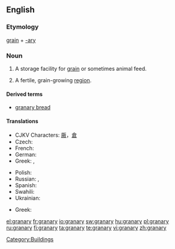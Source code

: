 ==English==
{{wikipedia}}
===Etymology===
[[grain]] + [[-ary]]

===Noun===
{{en-noun|granaries|pl2=granarys}}
# {{agriculture}} A storage facility for [[grain]] or sometimes animal feed.
# {{idiom}} A fertile, grain-growing [[region]].

====Derived terms====
* [[granary bread]]

====Translations====
{{trans-top|storage facility}}
* CJKV Characters: [[厫]]，[[倉]]
* Czech: {{t-|cs|sýpka|f}}
* French: {{t+|fr|grenier|m}}
* German: {{t|de|Kornhaus|n}}
* Greek: {{t+|el|σιταποθήκη|m|tr=sitapothíki|sc=Grek}}, {{t+|el|σιτοβολώνας|m|tr=sitovolónas|sc=Grek}}
{{trans-mid}}
* Polish: {{t-|pl|spichlerz|m}}
* Russian: {{t+|ru|амбар|sc=Cyrl}},  {{t|ru|житница|sc=Cyrl}}
* Spanish: {{t+|es|granero|m}}
* Swahili: {{t+|sw|ghala|xs=Swahili}}
* Ukrainian: {{t-|uk|шпіхлір|sc=Cyrl|xs=Ukrainian}}
{{trans-bottom}}

{{trans-top|a fertile, grain-growing region}}
* Greek: {{t+|el|σιτοβολώνας|m|tr=sitovolónas|sc=Grek}}
{{trans-mid}}
{{trans-bottom}}

[[Category:Buildings]]

[[el:granary]]
[[fr:granary]]
[[io:granary]]
[[sw:granary]]
[[hu:granary]]
[[pl:granary]]
[[ru:granary]]
[[fi:granary]]
[[ta:granary]]
[[te:granary]]
[[vi:granary]]
[[zh:granary]]